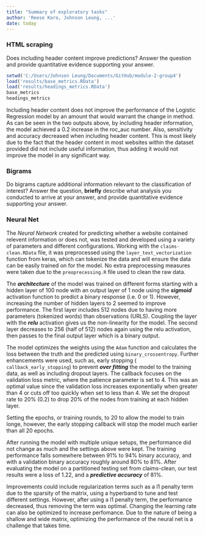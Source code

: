 ```yaml
---
title: "Summary of exploratory tasks"
author: 'Reese Karo, Johnson Leung, ...'
date: today
---
```


### HTML scraping

Does including header content improve predictions? Answer the question and provide quantitative evidence supporting your answer.

```r
setwd('C:/Users/Johnson Leung/Documents/GitHub/module-2-group4')
load('results/base_metrics.RData')
load('results/headings_metrics.RData')
base_metrics
headings_metrics
```

Including header content does not improve the performance of the Logistic Regression model by an amount that would warrant the change in method. As can be seen in the two outputs above, by including header information, the model achieved a 0.2 increase in the roc_auc number. Also, sensitivity and accuracy decreased when including header content. This is most likely due to the fact that the header content in most websites within the dataset provided did not include useful information, thus adding it would not improve the model in any significant way.

### Bigrams

Do bigrams capture additional information relevant to the classification of interest? Answer the question, **briefly** describe what analysis you conducted to arrive at your answer, and provide quantitative evidence supporting your answer.

### Neural Net

The *Neural Network* created for predicting whether a website contained relevent information or does not, was tested and developed using a variety of parameters and different configurations. Working with the `claims-clean.RData` file, it was preprocessed using the `layer_text_vectorization` function from keras, which can tokenize the data and will ensure the data can be easily trained on for the model. No extra preprocessing measures were taken due to the `preoprecessing.R` file used to clean the raw data.

The ***architecture*** of the model was trained on different forms starting with a hidden layer of 100 node with an output layer of 1 node using the ***sigmoid*** activation function to predict a binary response (i.e. 0 or 1). However, increasing the number of hidden layers to 2 seemed to improve performance. The first layer includes 512 nodes due to having more parameters (tokenized words) than observations (URLS). Coupling the layer with the ***relu*** activation gives us the non-linearity for the model. The second layer decreases to 256 (half of 512) nodes again using the relu activation, then passes to the final output layer which is a binary output.

The model optimizes the weights using the `Adam` function and calculates the loss between the truth and the predicted using `binary_crossentropy`. Further enhancements were used, such as, early stopping ( `callback_early_stopping`) to prevent ***over fitting*** the model to the training data, as well as including dropout layers. The callback focuses on the validation loss metric, where the patience parameter is set to 4. This was an optimal value since the validation loss increases exponentially when greater than 4 or cuts off too quickly when set to less than 4. We set the dropout rate to 20% (0.2) to drop 20% of the nodes from training at each hidden layer.

Setting the epochs, or training rounds, to 20 to allow the model to train longe, however, the early stopping callback will stop the model much earlier than all 20 epochs.

After running the model with multiple unique setups, the performance did not change as much and the settings above were kept. The training performance falls somewhere between 91% to 94% binary accuracy, and with a validation binary accuracy roughly around 80% to 81%. After evaluating the model on a partitioned testing set from claims-clean, our test results were a loss of 1.22, and a ***predictive accuracy*** of 81%.

Improvements could include regularization terms such as a l1 penalty term due to the sparsity of the matrix, using a hyperband to tune and test different settings. However, after using a l1 penalty term, the performance decreased, thus removing the term was optimal. Changing the learning rate can also be optimized to increase perfomance. Due to the nature of being a shallow and wide matrix, optimizing the performance of the neural net is a challenge that takes time.

